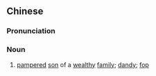 ==Chinese==
{{zh-forms|type=21}}

===Pronunciation===
{{zh-pron
|m=gōngzǐgē,er=y
|cat=n
}}

===Noun===
{{zh-noun}}

# [[pampered]] [[son]] of a [[wealthy]] [[family]]; [[dandy]]; [[fop]]
